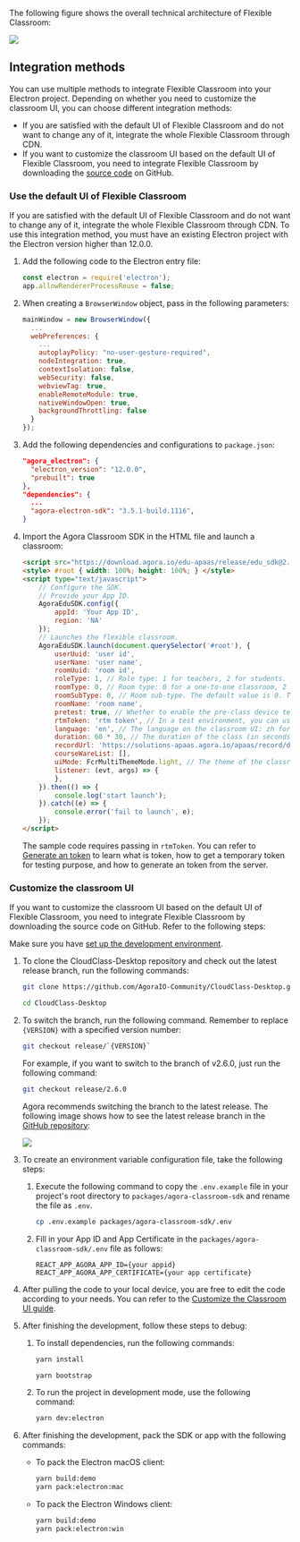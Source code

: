 <PlatformWrapper platform="electron">

The following figure shows the overall technical architecture of Flexible Classroom:

![](https://web-cdn.agora.io/docs-files/1653557375318)

## Integration methods

You can use multiple methods to integrate Flexible Classroom into your Electron project. Depending on whether you need to customize the classroom UI, you can choose different integration methods:

- If you are satisfied with the default UI of Flexible Classroom and do not want to change any of it, integrate the whole Flexible Classroom through CDN.
- If you want to customize the classroom UI based on the default UI of Flexible Classroom, you need to integrate Flexible Classroom by downloading the [source code](https://github.com/AgoraIO-Community/CloudClass-Desktop) on GitHub.

<a name="default_ui"></a>

### Use the default UI of Flexible Classroom

If you are satisfied with the default UI of Flexible Classroom and do not want to change any of it, integrate the whole Flexible Classroom through CDN. To use this integration method, you must have an existing Electron project with the Electron version higher than 12.0.0.

1. Add the following code to the Electron entry file:

   ```javascript
   const electron = require('electron');
   app.allowRendererProcessReuse = false;
   ```

2. When creating a `BrowserWindow` object, pass in the following parameters:

   ```javascript
   mainWindow = new BrowserWindow({
     ...
     webPreferences: {
       ...
       autoplayPolicy: "no-user-gesture-required",
       nodeIntegration: true,
       contextIsolation: false,
       webSecurity: false,
       webviewTag: true,
       enableRemoteModule: true,
       nativeWindowOpen: true,
       backgroundThrottling: false
     }
   });
   ```

3. Add the following dependencies and configurations to `package.json`:

   ```json
   "agora_electron": {
     "electron_version": "12.0.0",
     "prebuilt": true
   },
   "dependencies": {
     ...
     "agora-electron-sdk": "3.5.1-build.1116",
   }
   ```

4. Import the Agora Classroom SDK in the HTML file and launch a classroom:

    ```html
    <script src="https://download.agora.io/edu-apaas/release/edu_sdk@2.7.1.bundle.js"></script> 
    <style> #root { width: 100%; height: 100%; } </style>
    <script type="text/javascript"> 
        // Configure the SDK. 
        // Provide your App ID. 
        AgoraEduSDK.config({ 
            appId: 'Your App ID', 
            region: 'NA' 
        }); 
        // Launches the flexible classroom. 
        AgoraEduSDK.launch(document.querySelector('#root'), {
            userUuid: 'user id', 
            userName: 'user name', 
            roomUuid: 'room id', 
            roleType: 1, // Role type: 1 for teachers, 2 for students. 
            roomType: 0, // Room type: 0 for a one-to-one classroom, 2 for a lecture hall (a common lecture hall or a vocational lecture hall depending on room sub-type), 4 for a small classroom. 
            roomSubType: 0, // Room sub-type. The default value is 0. To set a vocational lecture hall, set roomType as 2 and roomSubType as 1. 
            roomName: 'room name', 
            pretest: true, // Whether to enable the pre-class device test. 
            rtmToken: 'rtm token', // In a test environment, you can use a temporary token; in a production or security environment, Agora strongly recommends that you use a server-generated token. 
            language: 'en', // The language on the classroom UI: zh for Chinese and en for English. 
            duration: 60 * 30, // The duration of the class (in seconds). 
            recordUrl: 'https://solutions-apaas.agora.io/apaas/record/dev/2.3.3/record_page.html', 
            courseWareList: [], 
            uiMode: FcrMultiThemeMode.light, // The theme of the classroom UI: FcrMultiThemeMode.light for the light mode, FcrMultiThemeMode.dark for the dark mode. 
            listener: (evt, args) => { 
            }, 
        }).then(() => { 
            console.log('start launch'); 
        }).catch((e) => { 
            console.error('fail to launch', e); 
        }); 
    </script>
    ```

    The sample code requires passing in `rtmToken`. You can refer to [Generate an <Vg k="MESS" /> token](../reference/manage-agora-account#generate-an-rtm-token) to learn what is <Vg k="MESS" /> token, how to get a temporary <Vg k="MESS" /> token for testing purpose, and how to generate an <Vg k="MESS" /> token from the server.

<a name="change_default_ui"></a>

### Customize the classroom UI

If you want to customize the classroom UI based on the default UI of Flexible Classroom, you need to integrate Flexible Classroom by downloading the source code on GitHub. Refer to the following steps:

<div class="alert info">Make sure you have <a href="../get-started/#set-up-the-development-environment">set up the development environment</a>.</div>

1. To clone the CloudClass-Desktop repository and check out the latest release branch, run the following commands:

   ```bash
   git clone https://github.com/AgoraIO-Community/CloudClass-Desktop.git
   ```

   ```bash
   cd CloudClass-Desktop
   ```

1. To switch the branch, run the following command. Remember to replace `{VERSION}` with a specified version number:

   ```bash
   git checkout release/`{VERSION}`
   ```

   For example, if you want to switch to the branch of v2.6.0, just run the following command:

   ```bash
   git checkout release/2.6.0
   ```

   Agora recommends switching the branch to the latest release. The following image shows how to see the latest release branch in the [GitHub repository](https://github.com/AgoraIO-Community/CloudClass-Desktop):

   ![](https://web-cdn.agora.io/docs-files/1658916187924)

1. To create an environment variable configuration file, take the following steps:

   1. Execute the following command to copy the `.env.example` file in your project's root directory to `packages/agora-classroom-sdk` and rename the file as `.env`.

      ```bash
      cp .env.example packages/agora-classroom-sdk/.env
      ```

   1. Fill in your App ID and App Certificate in the `packages/agora-classroom-sdk/.env` file as follows:

      ```
      REACT_APP_AGORA_APP_ID={your appid}
      REACT_APP_AGORA_APP_CERTIFICATE={your app certificate}
      ```

1. After pulling the code to your local device, you are free to edit the code according to your needs. You can refer to the [Customize the Classroom UI guide](../develop/customize-ui).

1. After finishing the development, follow these steps to debug:

   1. To install dependencies, run the following commands:

      ```bash
      yarn install
      ```

      ```bash
      yarn bootstrap
      ```

   2. To run the project in development mode, use the following command:

      ```bash
      yarn dev:electron
      ```

1. After finishing the development, pack the SDK or app with the following commands:

   - To pack the Electron macOS client:

      ```bash
      yarn build:demo
      yarn pack:electron:mac
      ```

   - To pack the Electron Windows client:

      ```bash
      yarn build:demo
      yarn pack:electron:win
      ```

</PlatformWrapper>